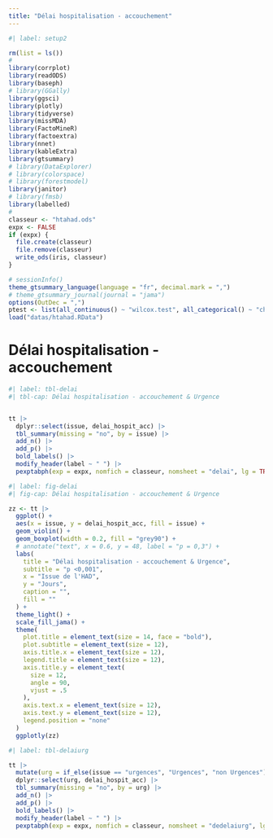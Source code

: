 ```yaml
---
title: "Délai hospitalisation - accouchement"
---
```


```r
#| label: setup2

rm(list = ls())
#
library(corrplot)
library(readODS)
library(baseph)
# library(GGally)
library(ggsci)
library(plotly)
library(tidyverse)
library(missMDA)
library(FactoMineR)
library(factoextra)
library(nnet)
library(kableExtra)
library(gtsummary)
# library(DataExplorer)
# library(colorspace)
# library(forestmodel)
library(janitor)
# library(fmsb)
library(labelled)
#
classeur <- "htahad.ods"
expx <- FALSE
if (expx) {
  file.create(classeur)
  file.remove(classeur)
  write_ods(iris, classeur)
}

# sessionInfo()
theme_gtsummary_language(language = "fr", decimal.mark = ",")
# theme_gtsummary_journal(journal = "jama")
options(OutDec = ",")
ptest <- list(all_continuous() ~ "wilcox.test", all_categorical() ~ "chisq.test")
load("datas/htahad.RData")
```

# Délai hospitalisation - accouchement

```r
#| label: tbl-delai
#| tbl-cap: Délai hospitalisation - accouchement & Urgence


tt |>
  dplyr::select(issue, delai_hospit_acc) |>
  tbl_summary(missing = "no", by = issue) |>
  add_n() |>
  add_p() |>
  bold_labels() |>
  modify_header(label ~ " ") |>
  pexptabph(exp = expx, nomfich = classeur, nomsheet = "delai", lg = TRUE)
```

```r
#| label: fig-delai
#| fig-cap: Délai hospitalisation - accouchement & Urgence

zz <- tt |>
  ggplot() +
  aes(x = issue, y = delai_hospit_acc, fill = issue) +
  geom_violin() +
  geom_boxplot(width = 0.2, fill = "grey90") +
  # annotate("text", x = 0.6, y = 48, label = "p = 0,3") +
  labs(
    title = "Délai hospitalisation - accouchement & Urgence",
    subtitle = "p <0,001",
    x = "Issue de l'HAD",
    y = "Jours",
    caption = "",
    fill = ""
  ) +
  theme_light() +
  scale_fill_jama() +
  theme(
    plot.title = element_text(size = 14, face = "bold"),
    plot.subtitle = element_text(size = 12),
    axis.title.x = element_text(size = 12),
    legend.title = element_text(size = 12),
    axis.title.y = element_text(
      size = 12,
      angle = 90,
      vjust = .5
    ),
    axis.text.x = element_text(size = 12),
    axis.text.y = element_text(size = 12),
    legend.position = "none"
  ) 
  ggplotly(zz)
```

```r
#| label: tbl-delaiurg

tt |>
  mutate(urg = if_else(issue == "urgences", "Urgences", "non Urgences")) |>
  dplyr::select(urg, delai_hospit_acc) |>
  tbl_summary(missing = "no", by = urg) |>
  add_n() |>
  add_p() |>
  bold_labels() |>
  modify_header(label ~ " ") |>
  pexptabph(exp = expx, nomfich = classeur, nomsheet = "dedelaiurg", lg = TRUE)
```
